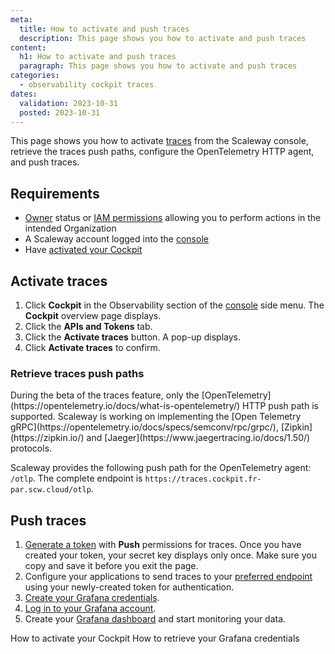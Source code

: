 ```yaml
---
meta:
  title: How to activate and push traces
  description: This page shows you how to activate and push traces
content:
  h1: How to activate and push traces
  paragraph: This page shows you how to activate and push traces
categories:
  - observability cockpit traces
dates:
  validation: 2023-10-31
  posted: 2023-10-31
---
```


This page shows you how to activate [traces](/observability/cockpit/concepts/#traces) from the Scaleway console, retrieve the traces push paths, configure the OpenTelemetry HTTP agent, and push traces.

## Requirements

- [Owner](/identity-and-access-management/iam/concepts/#owner) status or [IAM permissions](/identity-and-access-management/iam/concepts/#permission) allowing you to perform actions in the intended Organization
- A Scaleway account logged into the [console](https://console.scaleway.com)
- Have [activated your Cockpit](/observability/cockpit/how-to/activate-cockpit/)

## Activate traces

1. Click **Cockpit** in the Observability section of the [console](https://console.scaleway.com/) side menu. The **Cockpit** overview page displays.
2. Click the **APIs and Tokens** tab.
3. Click the **Activate traces** button. A pop-up displays.
4. Click **Activate traces** to confirm.

### Retrieve traces push paths

<Message type="important">
 During the beta of the traces feature, only the [OpenTelemetry](https://opentelemetry.io/docs/what-is-opentelemetry/) HTTP push path is supported. Scaleway is working on implementing the [Open Telemetry gRPC](https://opentelemetry.io/docs/specs/semconv/rpc/grpc/), [Zipkin](https://zipkin.io/) and [Jaeger](https://www.jaegertracing.io/docs/1.50/) protocols.
</Message>

Scaleway provides the following push path for the OpenTelemetry agent: `/otlp`.
The complete endpoint is `https://traces.cockpit.fr-par.scw.cloud/otlp`.

## Push traces

1. [Generate a token](/observability/cockpit/how-to/create-token/) with **Push** permissions for traces.
    <Message type="important">
     Once you have created your token, your secret key displays only once. Make sure you copy and save it before you exit the page.
    </Message>
2. Configure your applications to send traces to your [preferred endpoint](/observability/cockpit/concepts/#endpoints) using your newly-created token for authentication.
3. [Create your Grafana credentials](/observability/cockpit/how-to/retrieve-grafana-credentials/).
4. [Log in to your Grafana account](/observability/cockpit/how-to/access-grafana-and-managed-dashboards).
5. Create your [Grafana dashboard](/observability/cockpit/how-to/access-grafana-and-managed-dashboards) and start monitoring your data.


<Navigation title="See also">
  <PreviousButton to="/observability/cockpit/how-to/activate-cockpit/">How to activate your Cockpit</PreviousButton>
  <NextButton to="/observability/cockpit/how-to/retrieve-grafana-credentials/">How to retrieve your Grafana credentials</NextButton>
</Navigation>
